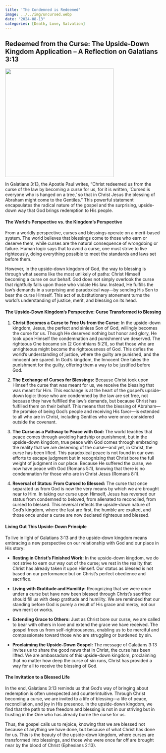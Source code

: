 ```yaml
---
title: 'The Condemned is Redeemed'
image: ../../img/uncursed.webp
date: "2024-08-13"
categories: [Death, Love, Salvation]
---
```


## Redeemed from the Curse: The Upside-Down Kingdom Application – A Reflection on Galatians 3:13

![](../../img/uncursed.webp){fig-align="center" width="350"}

In Galatians 3:13, the Apostle Paul writes, “Christ redeemed us from the curse of the law by becoming a curse for us, for it is written, ‘Cursed is everyone who is hanged on a tree,’ so that in Christ Jesus the blessing of Abraham might come to the Gentiles.” This powerful statement encapsulates the radical nature of the gospel and the surprising, upside-down way that God brings redemption to His people.

#### The World’s Perspective vs. the Kingdom’s Perspective

From a worldly perspective, curses and blessings operate on a merit-based system. The world believes that blessings come to those who earn or deserve them, while curses are the natural consequence of wrongdoing or failure. Human logic says that to avoid a curse, one must strive to live righteously, doing everything possible to meet the standards and laws set before them.

However, in the upside-down kingdom of God, the way to blessing is through what seems like the most unlikely of paths: Christ Himself becoming a curse on our behalf. God does not simply overlook the curse that rightfully falls upon those who violate His law. Instead, He fulfills the law’s demands in a surprising and paradoxical way—by sending His Son to bear the curse Himself. This act of substitutionary atonement turns the world’s understanding of justice, merit, and blessing on its head.

#### The Upside-Down Kingdom’s Perspective: Curse Transformed to Blessing

1.  **Christ Becomes a Curse to Free Us from the Curse:** In the upside-down kingdom, Jesus, the perfect and sinless Son of God, willingly becomes the curse for us. Though He deserved nothing but honor and glory, He took upon Himself the condemnation and punishment we deserved. The righteous One became sin (2 Corinthians 5:21), so that those who are unrighteous might become the righteousness of God. This defies the world’s understanding of justice, where the guilty are punished, and the innocent are spared. In God’s kingdom, the Innocent One takes the punishment for the guilty, offering them a way to be justified before God.

2.  **The Exchange of Curses for Blessings:** Because Christ took upon Himself the curse that was meant for us, we receive the blessing that was meant for Him. This exchange is at the heart of the gospel’s upside-down logic: those who are condemned by the law are set free, not because they have fulfilled the law’s demands, but because Christ has fulfilled them on their behalf. This means that the blessing of Abraham—the promise of being God’s people and receiving His favor—is extended to all who are in Christ, including Gentiles who were once considered outside the covenant.

3.  **The Curse as a Pathway to Peace with God:** The world teaches that peace comes through avoiding hardship or punishment, but in the upside-down kingdom, true peace with God comes through embracing the reality that we are deserving of the curse—and yet, in Christ, the curse has been lifted. This paradoxical peace is not found in our own efforts to escape judgment but in recognizing that Christ bore the full weight of judgment in our place. Because He suffered the curse, we now have peace with God (Romans 5:1), knowing that there is no condemnation for those who are in Christ Jesus (Romans 8:1).

4.  **Reversal of Status: From Cursed to Blessed:** The curse that once separated us from God is now the very means by which we are brought near to Him. In taking our curse upon Himself, Jesus has reversed our status from condemned to beloved, from alienated to reconciled, from cursed to blessed. This reversal reflects the upside-down nature of God’s kingdom, where the last are first, the humble are exalted, and those once under a curse are now declared righteous and blessed.

#### Living Out This Upside-Down Principle

To live in light of Galatians 3:13 and the upside-down kingdom means embracing a new perspective on our relationship with God and our place in His story:

-   **Resting in Christ’s Finished Work:** In the upside-down kingdom, we do not strive to earn our way out of the curse; we rest in the reality that Christ has already taken it upon Himself. Our status as blessed is not based on our performance but on Christ’s perfect obedience and sacrifice.

-   **Living with Gratitude and Humility:** Recognizing that we were once under a curse but have now been blessed through Christ's sacrifice should fill us with deep gratitude and humility. We are reminded that our standing before God is purely a result of His grace and mercy, not our own merit or works.

-   **Extending Grace to Others:** Just as Christ bore our curse, we are called to bear with others in love and extend the grace we have received. The gospel frees us from self-righteousness, enabling us to be merciful and compassionate toward those who are struggling or burdened by sin.

-   **Proclaiming the Upside-Down Gospel:** The message of Galatians 3:13 invites us to share the good news that in Christ, the curse has been lifted. We are ambassadors of this upside-down kingdom, proclaiming that no matter how deep the curse of sin runs, Christ has provided a way for all to receive the blessing of God.

#### The Invitation to a Blessed Life

In the end, Galatians 3:13 reminds us that God’s way of bringing about redemption is often unexpected and counterintuitive. Through Christ becoming a curse, we are invited to a life of blessing—a life of peace, reconciliation, and joy in His presence. In the upside-down kingdom, we find that the path to true freedom and blessing is not in our striving but in trusting in the One who has already borne the curse for us.

Thus, the gospel calls us to rejoice, knowing that we are blessed not because of anything we have done, but because of what Christ has done for us. This is the beauty of the upside-down kingdom, where curses are transformed into blessings, and those who were once far off are brought near by the blood of Christ (Ephesians 2:13).
